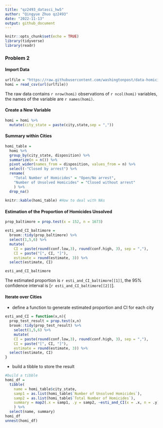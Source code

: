 ```yaml
---
title: "qz2493_datasci_hw5"
author: "Qingyue Zhuo qz2493"
date: "2022-11-13"
output: github_document
---
```


```r
knitr::opts_chunk$set(echo = TRUE)
library(tidyverse)
library(readr)
```

### Problem 2
#### Import Data
```r
urlfile = "https://raw.githubusercontent.com/washingtonpost/data-homicides/master/homicide-data.csv"
homi = read_csv(url(urlfile))
```
The raw data contains `r nrow(homi)` observations of `r ncol(homi)` variables, the names of the variable are `r names(homi)`.

#### Create a New Variable
```r
homi = homi %>%
  mutate(city_state = paste(city,state,sep = ","))
```

#### Summary within Cities
```r
homi_table = 
  homi %>%
  group_by(city_state, disposition) %>% 
  summarize(n = n()) %>%
  pivot_wider(names_from = disposition, values_from = n) %>%
  select(-"Closed by arrest") %>%
  rename(
    "Total Number of Homicides" = "Open/No arrest",
    "Number of Unsolved Homicides" = "Closed without arrest"
    ) %>%
  drop_na()
  
knitr::kable(homi_table) #How to deal with NAs
```

#### Estimation of the Proportion of Homicides Unsolved
```r
prop_baltimore = prop.test(x = 152, n = 1673)

esti_and_CI_baltimore = 
  broom::tidy(prop_baltimore) %>%
  select(1,5,6) %>%
  mutate(
    CI = paste(round(conf.low,3), round(conf.high, 3), sep = ","),
    CI = paste("[", CI, "]"),
    estimate = round(estimate, 3)) %>%
  select(estimate, CI) 

esti_and_CI_baltimore 
```
The estimated proportion is `r esti_and_CI_baltimore[[1]]`, the 95% confidence interval is [`r esti_and_CI_baltimore[[2]]`].

#### Iterate over Cities
  - define a function to generate estimated proportion and CI for each city
```r

esti_and_CI = function(x,n){
  prop_test_result = prop.test(x,n)
  broom::tidy(prop_test_result) %>%
    select(1,5,6) %>%
    mutate(
    CI = paste(round(conf.low,3), round(conf.high, 3), sep = ","),
    CI = paste("[", CI, "]"),
    estimate = round(estimate, 3)) %>%
  select(estimate, CI)
}
```

  - build a tibble to store the result
```r
#build a tibble
homi_df = 
  tibble(
    name = homi_table$city_state,
    samp1 = as.list(homi_table$`Number of Unsolved Homicides`),
    samp2 = as.list(homi_table$`Total Number of Homicides`),
    summary = map2(.x = samp1, .y = samp2, ~esti_and_CI(x = .x, n = .y))
    ) %>%
  select(name, summary)
homi_df
unnest(homi_df)
```





